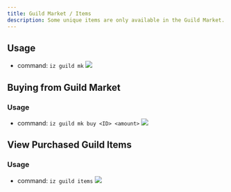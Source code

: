 ```yaml
---
title: Guild Market / Items
description: Some unique items are only available in the Guild Market.
---
```

## Usage
- command: `iz guild mk` <img class="rounded-md" src="../images/guild-mk.jpg" />

## Buying from Guild Market
### Usage
- command: `iz guild mk buy <ID> <amount>` <img class="rounded-md" src="../images/guild-buy.jpg" />

## View Purchased Guild Items
### Usage
- command: `iz guild items` <img class="rounded-md" src="../images/guild-items.jpg" />
